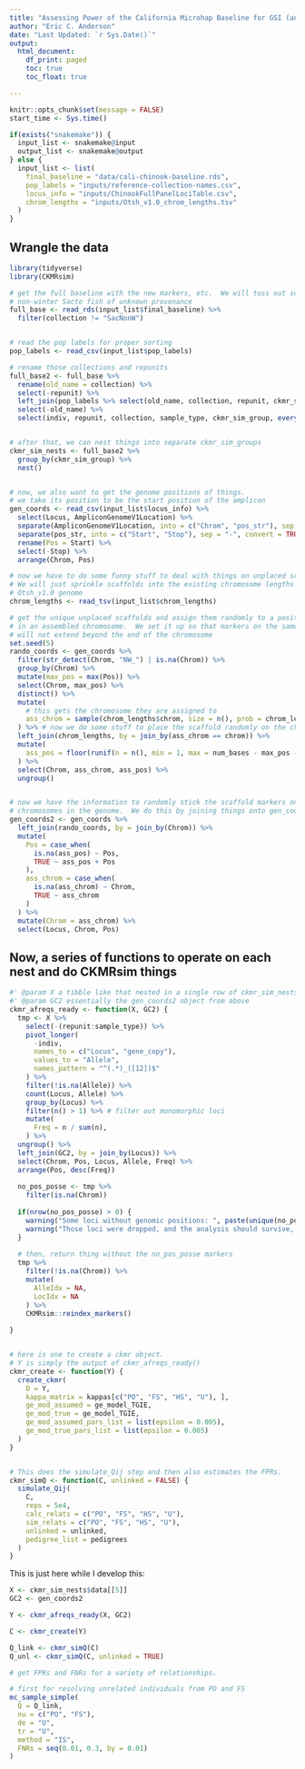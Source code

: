 ```yaml
---
title: "Assessing Power of the California Microhap Baseline for GSI (and calculating Fst)"
author: "Eric C. Anderson"
date: "Last Updated: `r Sys.Date()`"
output:
  html_document:
    df_print: paged
    toc: true
    toc_float: true

---
```


```r
knitr::opts_chunk$set(message = FALSE)
start_time <- Sys.time()
```



```r
if(exists("snakemake")) {
  input_list <- snakemake@input
  output_list <- snakemake@output
} else {
  input_list <- list(
    final_baseline = "data/cali-chinook-baseline.rds",
    pop_labels = "inputs/reference-collection-names.csv",
    locus_info = "inputs/ChinookFullPanelLociTable.csv",
    chrom_lengths = "inputs/Otsh_v1.0_chrom_lengths.tsv"
  )
}
```


## Wrangle the data

```r
library(tidyverse)
library(CKMRsim)

# get the full baseline with the new markers, etc.  We will toss out some
# non-winter Sacto fish of unknown provenance
full_base <- read_rds(input_list$final_baseline) %>%
  filter(collection != "SacNonW")


# read the pop labels for proper sorting
pop_labels <- read_csv(input_list$pop_labels)

# rename those collections and repunits
full_base2 <- full_base %>%
  rename(old_name = collection) %>%
  select(-repunit) %>%
  left_join(pop_labels %>% select(old_name, collection, repunit, ckmr_sim_group), by = join_by(old_name)) %>%
  select(-old_name) %>%
  select(indiv, repunit, collection, sample_type, ckmr_sim_group, everything())


# after that, we can nest things into separate ckmr_sim_groups
ckmr_sim_nests <- full_base2 %>%
  group_by(ckmr_sim_group) %>%
  nest()


# now, we also want to get the genome positions of things.
# we take its position to be the start position of the amplicon
gen_coords <- read_csv(input_list$locus_info) %>%
  select(Locus, AmpliconGenomeV1Location) %>%
  separate(AmpliconGenomeV1Location, into = c("Chrom", "pos_str"), sep = ":") %>%
  separate(pos_str, into = c("Start", "Stop"), sep = "-", convert = TRUE) %>%
  rename(Pos = Start) %>%
  select(-Stop) %>%
  arrange(Chrom, Pos)

# now we have to do some funny stuff to deal with things on unplaced scaffolds.
# We will just sprinkle scaffolds into the existing chromosome lengths from the
# Otsh_v1.0 genome
chrom_lengths <- read_tsv(input_list$chrom_lengths)

# get the unique unplaced scaffolds and assign them randomly to a position
# in an assembled chromosome.  We set it up so that markers on the same scaffold
# will not extend beyond the end of the chromosome
set.seed(5)
rando_coords <- gen_coords %>%
  filter(str_detect(Chrom, "NW_") | is.na(Chrom)) %>%
  group_by(Chrom) %>%
  mutate(max_pos = max(Pos)) %>%
  select(Chrom, max_pos) %>%
  distinct() %>%
  mutate(
    # this gets the chromosome they are assigned to
    ass_chrom = sample(chrom_lengths$chrom, size = n(), prob = chrom_lengths$num_bases, replace = TRUE)
  ) %>% # now we do some stuff to place the scaffold randomly on the chromosome
  left_join(chrom_lengths, by = join_by(ass_chrom == chrom)) %>%
  mutate(
    ass_pos = floor(runif(n = n(), min = 1, max = num_bases - max_pos - 1 ))
  ) %>%
  select(Chrom, ass_chrom, ass_pos) %>%
  ungroup()


# now we have the information to randomly stick the scaffold markers onto
# chromosomes in the genome.  We do this by joining things onto gen_coords
gen_coords2 <- gen_coords %>%
  left_join(rando_coords, by = join_by(Chrom)) %>%
  mutate(
    Pos = case_when(
      is.na(ass_pos) ~ Pos,
      TRUE ~ ass_pos + Pos
    ),
    ass_chrom = case_when(
      is.na(ass_chrom) ~ Chrom,
      TRUE ~ ass_chrom
    )
  ) %>%
  mutate(Chrom = ass_chrom) %>%
  select(Locus, Chrom, Pos)

```


## Now, a series of functions to operate on each nest and do CKMRsim things

```r
#' @param X a tibble like that nested in a single row of ckmr_sim_nests
#' @param GC2 essentially the gen_coords2 object from above
ckmr_afreqs_ready <- function(X, GC2) {
  tmp <- X %>%
    select(-(repunit:sample_type)) %>%
    pivot_longer(
      -indiv,
      names_to = c("Locus", "gene_copy"),
      values_to = "Allele",
      names_pattern = "^(.*)_([12])$"
    ) %>%
    filter(!is.na(Allele)) %>%
    count(Locus, Allele) %>%
    group_by(Locus) %>%
    filter(n() > 1) %>% # filter out monomorphic loci
    mutate(
      Freq = n / sum(n),
    ) %>%
  ungroup() %>%
  left_join(GC2, by = join_by(Locus)) %>%
  select(Chrom, Pos, Locus, Allele, Freq) %>%
  arrange(Pos, desc(Freq)) 
  
  no_pos_posse <- tmp %>% 
    filter(is.na(Chrom))
  
  if(nrow(no_pos_posse) > 0) {
    warning("Some loci without genomic positions: ", paste(unique(no_pos_posse$Locus), collapse = ", "), "\n\n")
    warning("Those loci were dropped, and the analysis should survive, but you should see what's up!")
  }
  
  # then, return thing without the no_pos_posse markers
  tmp %>%
    filter(!is.na(Chrom)) %>%
    mutate(
      AlleIdx = NA,
      LocIdx = NA
    ) %>%
    CKMRsim::reindex_markers()
  
}


# here is one to create a ckmr object.
# Y is simply the output of ckmr_afreqs_ready()
ckmr_create <- function(Y) {
  create_ckmr(
    D = Y,
    kappa_matrix = kappas[c("PO", "FS", "HS", "U"), ],
    ge_mod_assumed = ge_model_TGIE,
    ge_mod_true = ge_model_TGIE,
    ge_mod_assumed_pars_list = list(epsilon = 0.005),
    ge_mod_true_pars_list = list(epsilon = 0.005)
  )
}


# This does the simulate_Qij step and then also estimates the FPRs.
ckmr_simQ <- function(C, unlinked = FALSE) {
  simulate_Qij(
    C,
    reps = 5e4,
    calc_relats = c("PO", "FS", "HS", "U"),
    sim_relats = c("PO", "FS", "HS", "U"),
    unlinked = unlinked,
    pedigree_list = pedigrees
  )
}


```


This is just here while I develop this:
```r
X <- ckmr_sim_nests$data[[5]]
GC2 <- gen_coords2

Y <- ckmr_afreqs_ready(X, GC2)

C <- ckmr_create(Y) 

Q_link <- ckmr_simQ(C)
Q_unl <- ckmr_simQ(C, unlinked = TRUE)

# get FPRs and FNRs for a variety of relationships.

# first for resolving unrelated individuals from PO and FS
mc_sample_simple(
  Q = Q_link,
  nu = c("PO", "FS"),
  de = "U",
  tr = "U",
  method = "IS",
  FNRs = seq(0.01, 0.3, by = 0.01)
)
```
